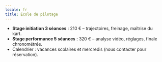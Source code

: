 ```yaml
---
locale: fr
title: École de pilotage
---
```


- **Stage initiation 3 séances** : 210 € – trajectoires, freinage, maîtrise du kart.
- **Stage performance 5 séances** : 320 € – analyse vidéo, réglages, finale chronométrée.
- Calendrier : vacances scolaires et mercredis (nous contacter pour réservation).
